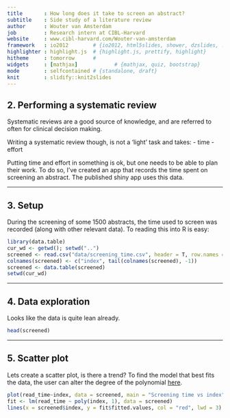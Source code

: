 ```yaml
---
title       : How long does it take to screen an abstract?
subtitle    : Side study of a literature review
author      : Wouter van Amsterdam
job         : Research intern at CIBL-Harvard
website     : www.cibl-harvard.com/Wouter-van-amsterdam
framework   : io2012        # {io2012, html5slides, shower, dzslides, ...}
highlighter : highlight.js  # {highlight.js, prettify, highlight}
hitheme     : tomorrow      # 
widgets     : [mathjax]            # {mathjax, quiz, bootstrap}
mode        : selfcontained # {standalone, draft}
knit        : slidify::knit2slides
---
```


## 2. Performing a systematic review

Systematic reviews are a good source of knowledge, and are referred to often 
for clinical decision making. 

Writing a systematic review though, is not a 'light' task and takes:
- time
- effort

Putting time and effort in something is ok, but one needs to be able to plan
 their work. To do so, I've created an app that records the time spent on 
 screening an abstract. The published shiny app uses this data.

---


## 3. Setup

During the screening of some 1500 abstracts, the time used to screen was 
recorded (along with other relevant data). To reading this into R is easy:

```r
library(data.table)
cur_wd <- getwd(); setwd("..")
screened <- read.csv("data/screening_time.csv", header = T, row.names = NULL)
colnames(screened) <- c("index", tail(colnames(screened), -1))
screened <- data.table(screened)
setwd(cur_wd)
```


---


## 4. Data exploration

Looks like the data is quite lean already.

```r
head(screened)
```


---


## 5. Scatter plot


Lets create a scatter plot, is there a trend? To find the model that best fits 
the data, the user can alter the degree of the polynomial [here](https://vanamsterdam.shinyapps.io/abstract_sreening_time/).

```r
plot(read_time~index, data = screened, main = "Screening time vs index")
fit <- lm(read_time ~ poly(index, 1), data = screened)
lines(x = screened$index, y = fit$fitted.values, col = "red", lwd = 3)
```
